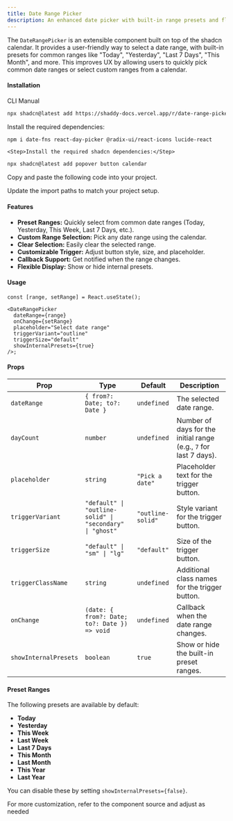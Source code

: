 ```yaml
---
title: Date Range Picker
description: An enhanced date picker with built-in range presets and flexible UX.
---
```


The `DateRangePicker` is an extensible component built on top of the shadcn calendar. It provides a user-friendly way to select a date range, with built-in presets for common ranges like "Today", "Yesterday", "Last 7 Days", "This Month", and more. This improves UX by allowing users to quickly pick common date ranges or select custom ranges from a calendar.

<ComponentPreview name="date-range-picker-demo" />

#### Installation

<CodeTabs>

<TabsList>
  <TabsTrigger value="cli">CLI</TabsTrigger>
  <TabsTrigger value="manual">Manual</TabsTrigger>
</TabsList>

<TabsContent value="cli">

```bash
npx shadcn@latest add https://shaddy-docs.vercel.app/r/date-range-picker
```

</TabsContent>

<TabsContent value="manual">

<Steps>
    <Step>Install the required dependencies:</Step>

```bash
npm i date-fns react-day-picker @radix-ui/react-icons lucide-react
```

    <Step>Install the required shadcn dependencies:</Step>

```bash
npx shadcn@latest add popover button calendar
```

<Step>Copy and paste the following code into your project.</Step>

<ComponentSource name="date-range-picker" />

<Step>Update the import paths to match your project setup.</Step>

</Steps>

</TabsContent>

</CodeTabs>

#### Features

- **Preset Ranges:** Quickly select from common date ranges (Today, Yesterday, This Week, Last 7 Days, etc.).
- **Custom Range Selection:** Pick any date range using the calendar.
- **Clear Selection:** Easily clear the selected range.
- **Customizable Trigger:** Adjust button style, size, and placeholder.
- **Callback Support:** Get notified when the range changes.
- **Flexible Display:** Show or hide internal presets.

#### Usage

```tsx
const [range, setRange] = React.useState();

<DateRangePicker
  dateRange={range}
  onChange={setRange}
  placeholder="Select date range"
  triggerVariant="outline"
  triggerSize="default"
  showInternalPresets={true}
/>;
```

#### Props

| Prop                  | Type                                               | Default         | Description                                                       |
| --------------------- | -------------------------------------------------- | --------------- | ----------------------------------------------------------------- |
| `dateRange`           | `{ from?: Date; to?: Date }`                       | `undefined`     | The selected date range.                                          |
| `dayCount`            | `number`                                           | `undefined`     | Number of days for the initial range (e.g., `7` for last 7 days). |
| `placeholder`         | `string`                                           | `"Pick a date"` | Placeholder text for the trigger button.                          |
| `triggerVariant`      | `"default" \| "outline-solid" \| "secondary" \| "ghost"` | `"outline-solid"`     | Style variant for the trigger button.                             |
| `triggerSize`         | `"default" \| "sm" \| "lg"`                        | `"default"`     | Size of the trigger button.                                       |
| `triggerClassName`    | `string`                                           | `undefined`     | Additional class names for the trigger button.                    |
| `onChange`            | `(date: { from?: Date; to?: Date }) => void`       | `undefined`     | Callback when the date range changes.                             |
| `showInternalPresets` | `boolean`                                          | `true`          | Show or hide the built-in preset ranges.                          |

#### Preset Ranges

The following presets are available by default:

- **Today**
- **Yesterday**
- **This Week**
- **Last Week**
- **Last 7 Days**
- **This Month**
- **Last Month**
- **This Year**
- **Last Year**

You can disable these by setting `showInternalPresets={false}`.

For more customization, refer to the component source and adjust as needed
